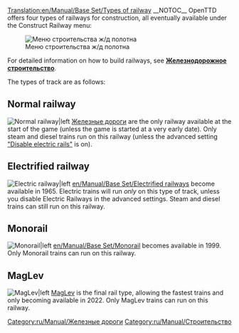[[Translation:en/Manual/Base Set/Types of railway]]
{{ru/Перевод|en/Manual/Base Set/Types of railway|0}}
{{ru/Manual/Base Set/Типы железных дорог}}
__NOTOC__
OpenTTD offers four types of railways for construction, all eventually available under the Construct Railway menu:

[[File:ru/Manual/Openttd-rail1.png|Меню строительства ж/д полотна]]

For detailed information on how to build railways, see [[ru/Manual/Железнодорожное строительство|'''Железнодорожное строительство''']].

The types of track are as follows:

==Normal railway==
[[File:en/Manual/Base Set/NRail1Piece.png|Normal railway|left]]
[[ru/Manual/Base Set/Железные дороги|Железные дороги]] are the only railway available at the start of the game (unless the game is started at a very early date). Only steam and diesel trains run on this railway (unless the advanced setting [[en/Archive/Manual/Settings/Advanced Settings/Vehicles#disable-electric-rails|"Disable electric rails"]] is on).

==Electrified railway==
[[File:en/Manual/Base Set/ERail1Piece.png|Electric railway|left]]
[[en/Manual/Base Set/Electrified railways]] become available in 1965. Electric trains will run ''only'' on this type of track, unless you disable Electric Railways in the advanced settings. Steam and diesel trains can still run on this railway.

==Monorail==
[[File:en/Manual/Base Set/Monorail1Piece.png|Monorail|left]]
[[en/Manual/Base Set/Monorail]] becomes available in 1999. Only Monorail trains can run on this railway.

==MagLev==
[[File:en/Manual/Base Set/Maglev1Piece.png|MagLev|left]]
[[en/Manual/Base Set/MagLev|MagLev]] is the final rail type, allowing the fastest trains and only becoming available in 2022. Only MagLev trains can run on this railway.

[[Category:ru/Manual/Железные дороги]]
[[Category:ru/Manual/Строительство]]
